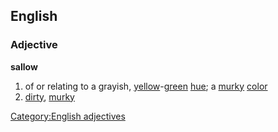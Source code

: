 ==English==
===Adjective===
'''sallow'''
#of or relating to a grayish, [[yellow]]-[[green]] [[hue]]; a [[murky]] [[color]]
#[[dirty]], [[murky]]

[[Category:English adjectives]]